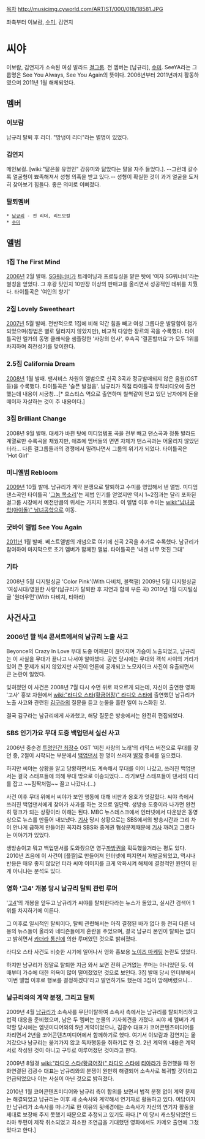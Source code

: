 [[목차]]
http://musicimg.cyworld.com/ARTIST/000/018/18581.JPG

좌측부터 이보람, [[수미]], 김연지

= 씨야 =
이보람, 김연지가 소속된 여성 발라드 [[걸그룹]]. 전 멤버는 [남규리], [[수미]].
SeeYA라는 그룹명은 See You Always, See You Again의 뜻이다. 2006년부터 2011년까지 활동하였으며 2011년 1월 해체되었다.

== 멤버 ==
=== 이보람 ===
남규리 탈퇴 후 리더. "망냉이 리더"라는 별명이 있었다.
=== 김연지 ===
메인보컬. [wiki:"닮은꼴 유명인" 강유미와 닮았다는 말을 자주 들었다.]. --그런데 갈수록 얼굴형이 뾰족해져서 성형 의혹을 받고 있다.-- 성형이 확실한 것이 과거 얼굴을 도저히 찾아보기 힘들다. 좋은 의미로 이뻐졌다.
=== 탈퇴멤버 === 
 * [[남규리]] - 전 리더, 리드보컬
 * [[수미]]

== 앨범 ==
=== 1집 The First Mind ===
[[2006년]] 2월 발매. [[SG워너비]]가 트레이닝과 프로듀싱을 맡은 탓에 '여자 SG워너비'라는 별칭을 얻었다. 그 후광 탓인지 10만장 이상의 판매고를 올리면서 성공적인 데뷔를 치뤘다. 타이틀곡은 '여인의 향기'
=== 2집 Lovely Sweetheart ===
[[2007년]] 5월 발매. 전반적으로 1집에 비해 약간 힘을 빼고 여성 그룹다운 발랄함이 첨가되었으며(창법은 별로 달라지지 않았지만), 비교적 다양한 장르의 곡을 수록했다. 타이틀곡인 엘가의 동명 클래식을 샘플링한 '사랑의 인사', 후속곡 '결혼할까요'가 모두 1위를 차지하며 최전성기를 맞이한다.
=== 2.5집 California Dream ===
[[2008년]] 1월 발매. 팬서비스 차원의 앨범으로 신곡 3곡과 정규발매되지 않은 음원(OST 등)을 수록했다. 타이틀곡은 '슬픈 발걸음'. 남규리가 직접 타이틀곡 뮤직비디오에 출연했는데 내용이 시궁창...[* 호스티스 역으로 출연하며 철썩같이 믿고 있던 남자에게 돈을 떼이자 자살하는 것이 주 내용이다.]
=== 3집 Brilliant Change ===
2008년 9월 발매. 대세가 바뀐 탓에 미디엄템포 곡을 전부 빼고 댄스곡과 정통 발라드 계열로만 수록곡을 채웠지만, 애초에 멤버들의 면면 자체가 댄스곡과는 어울리지 않았던 터라... 다른 걸그룹들과의 경쟁에서 밀려나면서 그룹의 위기가 되었다. 타이틀곡은 'Hot Girl'
=== 미니앨범 Rebloom ===
[[2009년]] 10월 발매. 남규리가 계약 분쟁으로 탈퇴하고 수미를 영입해서 낸 앨범. 미디엄 댄스곡인 타이틀곡 '[[그놈 목소리]]'는 제법 인기를 얻었지만 역시 1~2집과는 달리 포화된 걸그룹 시장에서 예전만큼의 위세는 가지지 못했다. 이 앨범 이후 수미는 [[wiki:"남녀공학(아이돌)" 남녀공학]]으로 이동.
=== 굿바이 앨범 See You Again ===
[[2011년]] 1월 발매. 베스트앨범의 개념으로 여기에 신곡 2곡을 추가로 수록했다. 남규리가 참여하여 마지막으로 초기 멤버가 함께한 앨범. 타이틀곡은 '내겐 너무 멋진 그대'

=== 기타 ===
2008년 5월 디지털싱글 'Color Pink'(With 다비치, 블랙펄)
2009년 5월 디지털싱글 '여성시대/영원한 사랑'(남규리가 탈퇴한 후 지연과 함께 부른 곡)
2010년 1월 디지털싱글 '원더우먼'(With 다비치, 티아라)

== 사건사고 ==
=== 2006년 말 빅4 콘서트에서의 남규리 노출 사고 ===
Beyonce의 Crazy In Love 무대 도중 어깨끈이 끊어지며 가슴이 노출되었고, 남규리는 이 사실을 무대가 끝나고 나서야 알아챘다.
공연 당시에는 무대와 객석 사이의 거리가 있어 큰 문제가 되지 않았지만 사진이 언론에 공개되고 노모자이크 사진이 유출되면서 큰 논란이 일었다.

잊혀졌던 이 사건은 2008년 7월 다시 수면 위로 떠오르게 되는데, 자신이 출연한 영화 '고사' 홍보 차원에서 [[wiki:"라디오 스타(황금어장)" 라디오 스타]]에 출연했던 남규리가 노출 사고와 관련된 [[김구라]]의 질문을 듣고 눈물을 흘린 일이 뉴스화된 것.

결국 김구라는 남규리에게 사과했고, 해당 질문은 방송에서는 완전히 편집되었다.

=== SBS 인기가요 무대 도중 백업댄서 실신 사고 ===
2006년 중순경 [[투명인간 최장수]] OST '미친 사랑의 노래'의 리믹스 버전으로 무대를 갖던 중, 2절이 시작되는 부분에서 [[백업댄서]] 한 명이 쓰러져 [[발작]] 증세를 일으켰다.

하지만 씨야는 상황을 알고 당황하면서도 계속해서 무대를 이어 나갔고, 쓰러진 백업댄서는 결국 스태프들에 의해 무대 밖으로 이송되었다... 라기보단 스태프들이 댄서의 다리를 잡고 ~~짐짝처럼~~ 끌고 나갔다.(…)

사건 이후 무대 위에서 씨야가 보인 행동에 대해 비판과 옹호가 엇갈렸다. 씨야 측에서 쓰러진 백업댄서에게 찾아가 사과를 하는 것으로 일단락. 생방송 도중이라 나가면 완전히 펑크가 되는 상황이라 이해는 된다. MBC 뉴스데스크에서 인터넷에서 다운받은 동영상으로 뉴스를 만들어 내보냈다. [http://news.naver.com/main/read.nhn?mode=LS2D&mid=sec&sid1=106&sid2=221&oid=214&aid=0000014936 기사] 당시 상황으로는 SBS에서의 방송시간과 그리 차이 안나게 급하게 만들어진 꼭지라 SBS와 중계권 협상문제때문에 [http://news.naver.com/main/read.nhn?mode=LSD&mid=sec&sid1=001&oid=082&aid=0000102578 기사] 까려고 그랬다는 이야기가 있었다.

생방송이고 뭐고 백업댄서를 도와줬으면 영구[[까방권]]을 획득했을거라는 평도 있다. 2010년 즈음에 이 사건이 [플짤]로 만들어져 인터넷에 퍼지면서 재발굴되었고, 역시나 반응은 매우 좋지 않았던 터라 씨야 이미지를 크게 악화시켜 해체에 결정적인 원인이 된 게 아니냐는 분석도 있다.

=== 영화 '고4' 개봉 당시 남규리 탈퇴 관련 루머 ===
'[[고4]]'의 개봉을 앞두고 남규리가 씨야를 탈퇴한다라는 뉴스가 돌았고, 실시간 검색어 1위를 차지하기에 이른다.

그 이후로 일시적인 탈퇴이다, 탈퇴 관련해서는 아직 결정된 바가 없다 등 전혀 다른 내용의 뉴스들이 올라와 네티즌들에게 혼란을 주었으며, 결국 남규리 본인이 탈퇴는 없다고 밝히면서 [[카더라 통신]]에 의한 루머였던 것으로 밝혀졌다.

라디오 스타 사건도 비슷한 시기에 일어나서 영화 홍보용 [[노이즈 마케팅]] 논란도 있었다.

하지만 남규리가 정말로 탈퇴한 지금 와서 보면 전혀 근거없는 루머는 아니었던 듯. 이 때부터 가수에 대한 의욕이 많이 떨어졌었던 것으로 보인다. 3집 발매 당시 인터뷰에서 '이번 앨범 이후로 행보를 결정하겠다'라고 발언하기도 했는데 3집이 망해버렸으니...

=== 남규리와의 계약 분쟁, 그리고 탈퇴 ===
2009년 4월 [[남규리]]가 소속사를 무단이탈하여 소속사 측에서는 남규리를 탈퇴처리하고 법적 대응을 준비했으며, 남은 두 멤버는 눈물의 기자회견을 가졌다. 씨야 세 멤버가 계약할 당시에는 엠넷미디어와의 5년 계약이었으나, 김광수 대표가 코어콘텐츠미디어를 차리면서 2년을 코어콘텐츠미디어에서 함께하기로 했다. 여기서 이보람과 김연지는 옮겨갔으나 남규리는 옮겨가지 않고 독자행동을 취하기로 한 것. 2년 계약의 내용은 계약서로 작성된 것이 아니고 구두로 이루어졌던 것이라고 한다.

2009년 8월경 [[wiki:"라디오 스타(황금어장)" 라디오 스타]]에 [[티아라]]가 출연했을 때 전화연결된 김광수 대표는 남규리와의 분쟁이 원만히 해결되어 소속사로 복귀할 것이라고 언급되었으나 이는 사실이 아닌 것으로 밝혀졌다.

2010년 1월 코어콘텐츠미디어와 남규리 측이 합의를 보면서 법적 분쟁 없이 계약 문제는 해결되었고 남규리는 이후 새 소속사와 계약해서 연기자로 활동하고 있다. 여담이지만 남규리가 소속사를 떠나기로 한 이유의 뒷배경에는 소속사가 자신의 연기자 활동을 제대로 보장해 주지 못했기 때문으로 추정되고 있기도 하다.[* 이 당시 캐스팅되었던 드라마 두편이 제작 취소되었고 최소한 조연급을 기대했던 영화에서도 카메오 출연에 그쳤었다고 한다.]
